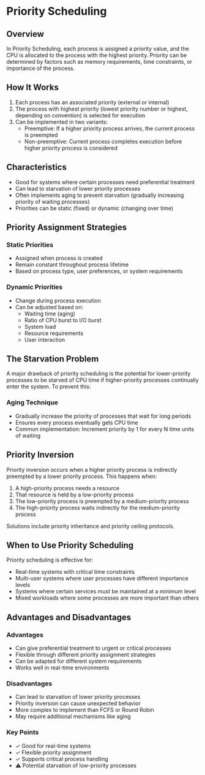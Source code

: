 # Priority Scheduling

<SimulatorButton algorithm="priority" />

## Overview

In Priority Scheduling, each process is assigned a priority value, and the CPU is allocated to the process with the highest priority. Priority can be determined by factors such as memory requirements, time constraints, or importance of the process.

## How It Works

1. Each process has an associated priority (external or internal)
2. The process with highest priority (lowest priority number or highest, depending on convention) is selected for execution
3. Can be implemented in two variants:
   - Preemptive: If a higher priority process arrives, the current process is preempted
   - Non-preemptive: Current process completes execution before higher priority process is considered

## Characteristics

- Good for systems where certain processes need preferential treatment
- Can lead to starvation of lower priority processes
- Often implements aging to prevent starvation (gradually increasing priority of waiting processes)
- Priorities can be static (fixed) or dynamic (changing over time)

## Priority Assignment Strategies

### Static Priorities
- Assigned when process is created
- Remain constant throughout process lifetime
- Based on process type, user preferences, or system requirements

### Dynamic Priorities
- Change during process execution
- Can be adjusted based on:
  - Waiting time (aging)
  - Ratio of CPU burst to I/O burst
  - System load
  - Resource requirements
  - User interaction

## The Starvation Problem

A major drawback of priority scheduling is the potential for lower-priority processes to be starved of CPU time if higher-priority processes continually enter the system. To prevent this:

### Aging Technique
- Gradually increase the priority of processes that wait for long periods
- Ensures every process eventually gets CPU time
- Common implementation: Increment priority by 1 for every N time units of waiting

## Priority Inversion

Priority inversion occurs when a higher priority process is indirectly preempted by a lower priority process. This happens when:
1. A high-priority process needs a resource
2. That resource is held by a low-priority process
3. The low-priority process is preempted by a medium-priority process
4. The high-priority process waits indirectly for the medium-priority process

Solutions include priority inheritance and priority ceiling protocols.

## When to Use Priority Scheduling

Priority scheduling is effective for:
- Real-time systems with critical time constraints
- Multi-user systems where user processes have different importance levels
- Systems where certain services must be maintained at a minimum level
- Mixed workloads where some processes are more important than others

## Advantages and Disadvantages

### Advantages
- Can give preferential treatment to urgent or critical processes
- Flexible through different priority assignment strategies
- Can be adapted for different system requirements
- Works well in real-time environments

### Disadvantages
- Can lead to starvation of lower priority processes
- Priority inversion can cause unexpected behavior
- More complex to implement than FCFS or Round Robin
- May require additional mechanisms like aging

<div className="bg-gray-800 rounded-lg p-6 my-6">
  <h3 className="text-xl font-semibold mb-4">Key Points</h3>
  <ul className="space-y-2">
    <li>✓ Good for real-time systems</li>
    <li>✓ Flexible priority assignment</li>
    <li>✓ Supports critical process handling</li>
    <li>⚠ Potential starvation of low-priority processes</li>
  </ul>
</div>
